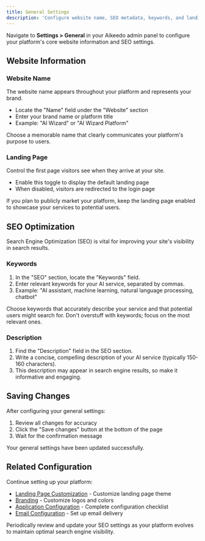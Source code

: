 ```yaml
---
title: General Settings
description: 'Configure website name, SEO metadata, keywords, and landing page settings in Aikeedo to optimize your platform for search engines and user experience.'
---
```


Navigate to **Settings > General** in your Aikeedo admin panel to configure your platform's core website information and SEO settings.

## Website Information

### Website Name

The website name appears throughout your platform and represents your brand.

- Locate the "Name" field under the "Website" section
- Enter your brand name or platform title
- Example: "AI Wizard" or "AI Wizard Platform"

<Tip>
Choose a memorable name that clearly communicates your platform's purpose to users.
</Tip>

### Landing Page

Control the first page visitors see when they arrive at your site.

- Enable this toggle to display the default landing page
- When disabled, visitors are redirected to the login page

<Note>
If you plan to publicly market your platform, keep the landing page enabled to showcase your services to potential users.
</Note>


## SEO Optimization

Search Engine Optimization (SEO) is vital for improving your site's visibility in search results.

### Keywords

1. In the "SEO" section, locate the "Keywords" field.
2. Enter relevant keywords for your AI service, separated by commas.
3. Example: "AI assistant, machine learning, natural language processing, chatbot"

<Tip>
  Choose keywords that accurately describe your service and that potential users might search for. Don't overstuff with keywords; focus on the most relevant ones.
</Tip>

### Description

1. Find the "Description" field in the SEO section.
2. Write a concise, compelling description of your AI service (typically 150-160 characters).
3. This description may appear in search engine results, so make it informative and engaging.

## Saving Changes

After configuring your general settings:

1. Review all changes for accuracy
2. Click the "Save changes" button at the bottom of the page
3. Wait for the confirmation message

<Check>
Your general settings have been updated successfully.
</Check>

## Related Configuration

Continue setting up your platform:

- [Landing Page Customization](/website-basics/landing-page) - Customize landing page theme
- [Branding](/website-basics/branding) - Customize logos and colors
- [Application Configuration](/get-started/configuration) - Complete configuration checklist
- [Email Configuration](/email/mailer) - Set up email delivery

<Tip>
Periodically review and update your SEO settings as your platform evolves to maintain optimal search engine visibility.
</Tip>

